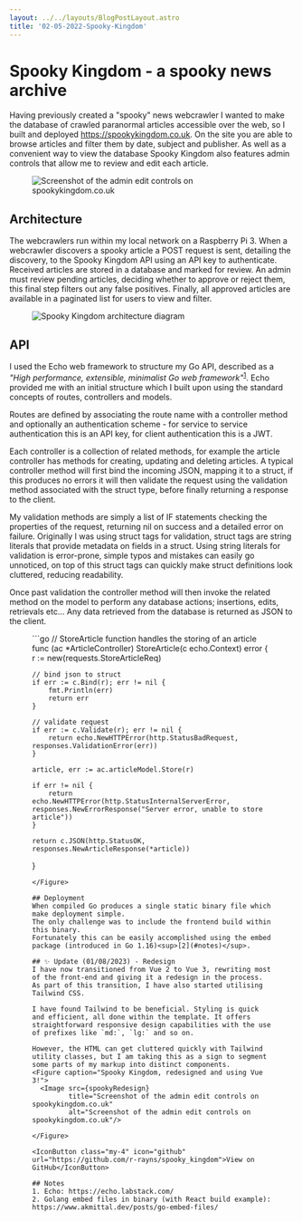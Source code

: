 ```yaml
---
layout: ../../layouts/BlogPostLayout.astro
title: '02-05-2022-Spooky-Kingdom'
---
```



# Spooky Kingdom - a spooky news archive
Having previously created a "spooky" news webcrawler I wanted to make the database of crawled paranormal articles accessible over the web, so I built and deployed https://spookykingdom.co.uk. On the site you are able to browse articles and filter them by date, subject and publisher. As well as a convenient way to view the database Spooky Kingdom also features admin controls that allow me to review and edit each article.
<Figure caption="Spooky Kingdom admin controls for editing">
  <Image src={spookyAdmin}
         title="Screenshot of the admin edit controls on spookykingdom.co.uk"
         alt="Screenshot of the admin edit controls on spookykingdom.co.uk"
         loading="eager"/>
</Figure>

## Architecture
The webcrawlers run within my local network on a Raspberry Pi 3. When a webcrawler discovers a spooky article a POST request is sent, detailing the discovery, to the Spooky Kingdom API using an API key to authenticate. Received articles are stored in a database and marked for review. An admin must review pending articles, deciding whether to approve or reject them, this final step filters out any false positives. Finally, all approved articles are available in a paginated list for users to view and filter.

<Figure caption="Spooky Kingdom architecture diagram">
  <Image src={spookyArchitecture}
         title="Spooky Kingdom architecture diagram"
         alt="Spooky Kingdom architecture diagram"
         loading="eager"/>
</Figure>

## API
I used the Echo web framework to structure my Go API, described as a <i>"High performance, extensible, minimalist Go web framework"</i><sup>[1](#notes)</sup>. Echo provided me with an initial structure which I built upon using the standard concepts of routes, controllers and models.

Routes are defined by associating the route name with a controller method and optionally an authentication scheme - for service to service authentication this is an API key, for client authentication this is a JWT.

Each controller is a collection of related methods, for example the article controller has methods for creating, updating and deleting articles. A typical controller method will first bind the incoming JSON, mapping it to a struct, if this produces no errors it will then validate the request using the validation method associated with the struct type, before finally returning a response to the client.

My validation methods are simply a list of IF statements checking the properties of the request, returning nil on success and a detailed error on failure. Originally I was using struct tags for validation, struct tags are string literals that provide metadata on fields in a struct. Using string literals for validation is error-prone, simple typos and mistakes can easily go unnoticed, on top of this struct tags can quickly make struct definitions look cluttered, reducing readability.

Once past validation the controller method will then invoke the related method on the model to perform any database actions; insertions, edits, retrievals etc... Any data retrieved from the database is returned as JSON to the client.

<Figure caption="Controller method for storing a new article">
```go
// StoreArticle function handles the storing of an article
func (ac *ArticleController) StoreArticle(c echo.Context) error {
    r := new(requests.StoreArticleReq)

    // bind json to struct
    if err := c.Bind(r); err != nil {
        fmt.Println(err)
        return err
    }

    // validate request
    if err := c.Validate(r); err != nil {
        return echo.NewHTTPError(http.StatusBadRequest, responses.ValidationError(err))
    }

    article, err := ac.articleModel.Store(r)

    if err != nil {
        return echo.NewHTTPError(http.StatusInternalServerError, responses.NewErrorResponse("Server error, unable to store article"))
    }

    return c.JSON(http.StatusOK, responses.NewArticleResponse(*article))
}
```
</Figure>

## Deployment
When compiled Go produces a single static binary file which make deployment simple.
The only challenge was to include the frontend build within this binary.
Fortunately this can be easily accomplished using the embed package (introduced in Go 1.16)<sup>[2](#notes)</sup>.

## ✨ Update (01/08/2023) - Redesign
I have now transitioned from Vue 2 to Vue 3, rewriting most of the front-end and giving it a redesign in the process. As part of this transition, I have also started utilising Tailwind CSS.

I have found Tailwind to be beneficial. Styling is quick and efficient, all done within the template. It offers straightforward responsive design capabilities with the use of prefixes like `md:`, `lg:` and so on.

However, the HTML can get cluttered quickly with Tailwind utility classes, but I am taking this as a sign to segment some parts of my markup into distinct components.
<Figure caption="Spooky Kingdom, redesigned and using Vue 3!">
  <Image src={spookyRedesign}
         title="Screenshot of the admin edit controls on spookykingdom.co.uk"
         alt="Screenshot of the admin edit controls on spookykingdom.co.uk"/>

</Figure>

<IconButton class="my-4" icon="github" url="https://github.com/r-rayns/spooky_kingdom">View on GitHub</IconButton>

## Notes
1. Echo: https://echo.labstack.com/
2. Golang embed files in binary (with React build example): https://www.akmittal.dev/posts/go-embed-files/

